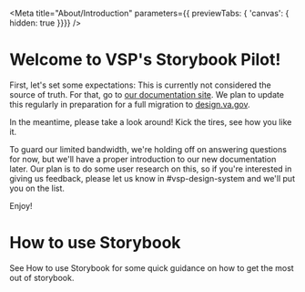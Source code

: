 
<Meta title="About/Introduction" parameters={{ previewTabs: { 'canvas': { hidden: true }}}} />

# Welcome to VSP's Storybook Pilot!

First, let's set some expectations: This is currently not considered the source
of truth. For that, go to [our documentation
site](https://department-of-veterans-affairs.github.io/veteran-facing-services-tools/visual-design).
We plan to update this regularly in preparation for a full migration to
[design.va.gov](https://design.va.gov/components).

In the meantime, please take a look around! Kick the tires, see how you like it.

To guard our limited bandwidth, we're holding off on answering questions for
now, but we'll have a proper introduction to our new documentation later. Our
plan is to do some user research on this, so if you're interested in giving us
feedback, please let us know in #vsp-design-system and we'll put you on the
list.

Enjoy!

# How to use Storybook
See <LinkTo kind="About" story="How to use Storybook">How to use
Storybook</LinkTo> for some quick guidance on how to get the most out of
storybook.
